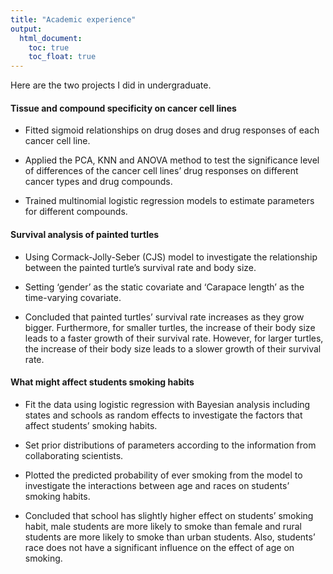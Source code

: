 ```yaml
---
title: "Academic experience"
output: 
  html_document:
    toc: true
    toc_float: true
---
```


Here are the two projects I did in undergraduate.

#### Tissue and compound specificity on cancer cell lines	  

* Fitted sigmoid relationships on drug doses and drug responses of each cancer cell line.

* Applied the PCA, KNN and ANOVA method to test the significance level of differences of the cancer cell lines’ drug responses on different cancer types and drug compounds.  


* Trained multinomial logistic regression models to estimate parameters for different compounds.  

#### Survival analysis of painted turtles	

* Using Cormack-Jolly-Seber (CJS) model to investigate the relationship between the painted turtle’s survival rate and body size.

* Setting ‘gender’ as the static covariate and ‘Carapace length’ as the time-varying covariate.

* Concluded that painted turtles’ survival rate increases as they grow bigger. Furthermore, for smaller turtles, the increase of their body size leads to a faster growth of their survival rate. However, for larger turtles, the increase of their body size leads to a slower growth of their survival rate.

####  What might affect students smoking habits

* Fit the data using logistic regression with Bayesian analysis including states and schools as random effects to investigate the factors that affect students’ smoking habits.

* Set prior distributions of parameters according to the information from collaborating scientists.

* Plotted the predicted probability of ever smoking from the model to investigate the interactions between age and races on students’ smoking habits.

* Concluded that school has slightly higher effect on students’ smoking habit, male students are more likely to smoke than female and rural students are more likely to smoke than urban students. Also, students’ race does not have a significant influence on the effect of age on smoking. 














